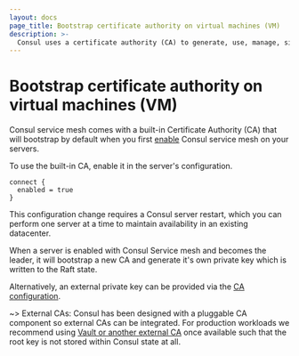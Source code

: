 ```yaml
---
layout: docs
page_title: Bootstrap certificate authority on virtual machines (VM)
description: >-
  Consul uses a certificate authority (CA) to generate, use, manage, sign, and store certificates for your service mesh. Learn how to bootstrap the certificate authority on VMs.
---
```


# Bootstrap certificate authority on virtual machines (VM)

Consul service mesh comes with a built-in Certificate Authority (CA) that will
bootstrap by default when you first [enable](/consul/docs/agent/config/config-files#connect_enabled) Consul service mesh on your servers.

To use the built-in CA, enable it in the server's configuration.

```hcl
connect {
  enabled = true
}
```

This configuration change requires a Consul server restart, which you can perform one server at a time
to maintain availability in an existing datacenter.

When a server is enabled with Consul Service mesh and becomes the leader, it will
bootstrap a new CA and generate it's own private key which is written to the
Raft state.

Alternatively, an external private key can be provided via the [CA
configuration](/consul/docs/secure-mesh/certificate/built-in#specifying-a-custom-private-key-and-root-certificate).

~> External CAs: Consul has been designed with a pluggable CA component so external CAs can be
integrated. For production workloads we recommend using [Vault or another external
CA](/consul/docs/secure-mesh/certificate/vault) once
available such that the root key is not stored within Consul state at all.
